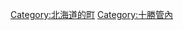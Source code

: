 {{Commonscat|Otofuke, Hokkaido}}
{{Catmore}}

{{DEFAULTSORT:Otofuke}}
[[Category:北海道的町|Category:北海道的町]]
[[Category:十勝管內|Category:十勝管內]]